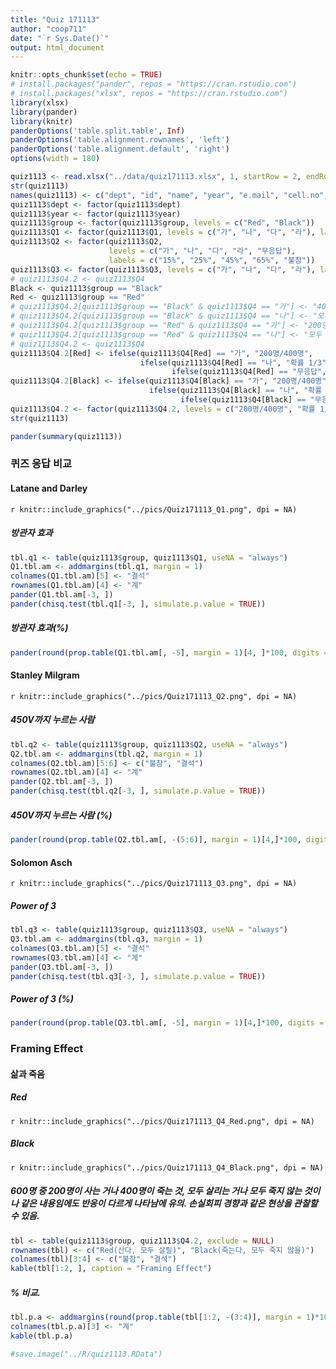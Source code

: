 ```yaml
---
title: "Quiz 171113"
author: "coop711"
date: "`r Sys.Date()`"
output: html_document
---
```


```r
knitr::opts_chunk$set(echo = TRUE)
# install.packages("pander", repos = "https://cran.rstudio.com")
# install.packages("xlsx", repos = "https://cran.rstudio.com")
library(xlsx)
library(pander)
library(knitr)
panderOptions('table.split.table', Inf)
panderOptions('table.alignment.rownames', 'left')
panderOptions('table.alignment.default', 'right')
options(width = 180)
```

```r
quiz1113 <- read.xlsx("../data/quiz171113.xlsx", 1, startRow = 2, endRow = 182, colIndex = c(3:7, 9:14), colClasses = c(rep("character", 11)), stringsAsFactors = FALSE)
str(quiz1113)
names(quiz1113) <- c("dept", "id", "name", "year", "e.mail", "cell.no", "group", "Q1", "Q2", "Q3", "Q4")
quiz1113$dept <- factor(quiz1113$dept)
quiz1113$year <- factor(quiz1113$year)
quiz1113$group <- factor(quiz1113$group, levels = c("Red", "Black"))
quiz1113$Q1 <- factor(quiz1113$Q1, levels = c("가", "나", "다", "라"), labels = c("열에 한명", "열에 세명", "열에 다섯명", "열에 여덟명"))
quiz1113$Q2 <- factor(quiz1113$Q2, 
                      levels = c("가", "나", "다", "라", "무응답"), 
                      labels = c("15%", "25%", "45%", "65%", "불참"))
quiz1113$Q3 <- factor(quiz1113$Q3, levels = c("가", "나", "다", "라"), labels = c("1명", "2명", "3명", "4명"))
# quiz1113$Q4.2 <- quiz1113$Q4
Black <- quiz1113$group == "Black"
Red <- quiz1113$group == "Red"
# quiz1113$Q4.2[quiz1113$group == "Black" & quiz1113$Q4 == "가"] <- "400명은 죽는다"
# quiz1113$Q4.2[quiz1113$group == "Black" & quiz1113$Q4 == "나"] <- "모두 사망 않을 확률 1/3"
# quiz1113$Q4.2[quiz1113$group == "Red" & quiz1113$Q4 == "가"] <- "200명은 살린다"
# quiz1113$Q4.2[quiz1113$group == "Red" & quiz1113$Q4 == "나"] <- "모두 살릴 확률 1/3"
# quiz1113$Q4.2 <- quiz1113$Q4
quiz1113$Q4.2[Red] <- ifelse(quiz1113$Q4[Red] == "가", "200명/400명", 
                             ifelse(quiz1113$Q4[Red] == "나", "확률 1/3", 
                                    ifelse(quiz1113$Q4[Red] == "무응답", "불참", NA)))
quiz1113$Q4.2[Black] <- ifelse(quiz1113$Q4[Black] == "가", "200명/400명",
                               ifelse(quiz1113$Q4[Black] == "나", "확률 1/3", 
                                      ifelse(quiz1113$Q4[Black] == "무응답", "불참", NA)))
quiz1113$Q4.2 <- factor(quiz1113$Q4.2, levels = c("200명/400명", "확률 1/3", "불참"))
str(quiz1113)
```

```r
pander(summary(quiz1113))
```

### 퀴즈 응답 비교

#### Latane and Darley

`r knitr::include_graphics("../pics/Quiz171113_Q1.png", dpi = NA)`

##### 방관자 효과

```r
tbl.q1 <- table(quiz1113$group, quiz1113$Q1, useNA = "always")
Q1.tbl.am <- addmargins(tbl.q1, margin = 1)
colnames(Q1.tbl.am)[5] <- "결석"
rownames(Q1.tbl.am)[4] <- "계"
pander(Q1.tbl.am[-3, ])
pander(chisq.test(tbl.q1[-3, ], simulate.p.value = TRUE))
```

##### 방관자 효과(%)

```r
pander(round(prop.table(Q1.tbl.am[, -5], margin = 1)[4, ]*100, digits = 1))
```

#### Stanley Milgram

`r knitr::include_graphics("../pics/Quiz171113_Q2.png", dpi = NA)`

##### 450V까지 누르는 사람

```r
tbl.q2 <- table(quiz1113$group, quiz1113$Q2, useNA = "always")
Q2.tbl.am <- addmargins(tbl.q2, margin = 1)
colnames(Q2.tbl.am)[5:6] <- c("불참", "결석")
rownames(Q2.tbl.am)[4] <- "계"
pander(Q2.tbl.am[-3, ])
pander(chisq.test(tbl.q2[-3, ], simulate.p.value = TRUE))
```

##### 450V까지 누르는 사람 (%)

```r
pander(round(prop.table(Q2.tbl.am[, -(5:6)], margin = 1)[4,]*100, digits=1))
```

#### Solomon Asch

`r knitr::include_graphics("../pics/Quiz171113_Q3.png", dpi = NA)`

##### Power of 3

```r
tbl.q3 <- table(quiz1113$group, quiz1113$Q3, useNA = "always")
Q3.tbl.am <- addmargins(tbl.q3, margin = 1)
colnames(Q3.tbl.am)[5] <- "결석"
rownames(Q3.tbl.am)[4] <- "계"
pander(Q3.tbl.am[-3, ])
pander(chisq.test(tbl.q3[-3, ], simulate.p.value = TRUE))
```

##### Power of 3 (%)

```r
pander(round(prop.table(Q3.tbl.am[, -5], margin = 1)[4,]*100, digits = 1))
```

### Framing Effect

#### 삶과 죽음

##### Red

`r knitr::include_graphics("../pics/Quiz171113_Q4_Red.png", dpi = NA)`

##### Black

`r knitr::include_graphics("../pics/Quiz171113_Q4_Black.png", dpi = NA)`


##### 600명 중 200명이 사는 거나 400명이 죽는 것, 모두 살리는 거나 모두 죽지 않는 것이나 같은 내용임에도 반응이 다르게 나타남에 유의. 손실회피 경향과 같은 현상을 관찰할 수 있음.

```r
tbl <- table(quiz1113$group, quiz1113$Q4.2, exclude = NULL)
rownames(tbl) <- c("Red(산다, 모두 살릴)", "Black(죽는다, 모두 죽지 않을)")
colnames(tbl)[3:4] <- c("불참", "결석")
kable(tbl[1:2, ], caption = "Framing Effect")
```

##### % 비교.  

```r
tbl.p.a <- addmargins(round(prop.table(tbl[1:2, -(3:4)], margin = 1)*100, digits = 1))[1:2, ]
colnames(tbl.p.a)[3] <- "계"
kable(tbl.p.a)
```

```r
#save.image("../R/quiz1113.RData")
```